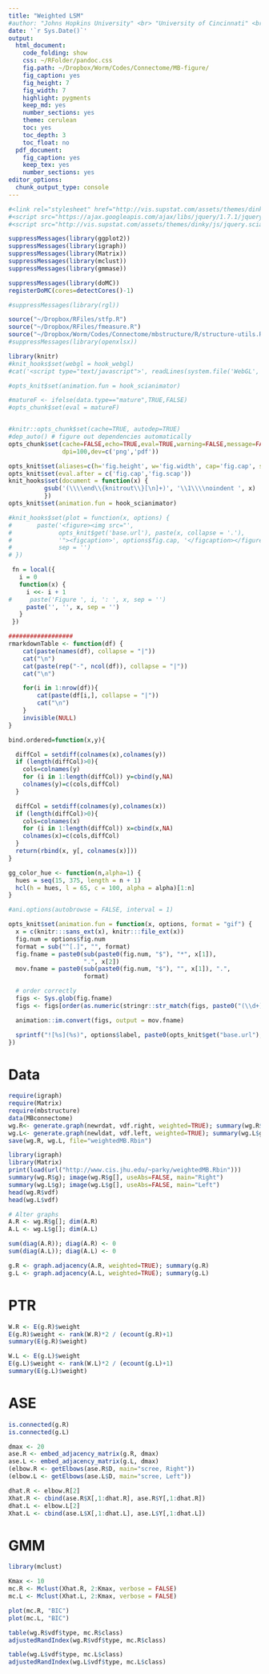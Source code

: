 ```yaml
---
title: "Weighted LSM"
#author: "Johns Hopkins University" <br> "University of Cincinnati" <br>  "HHMI Janelia Research Campus"
date: '`r Sys.Date()`'
output:
  html_document:
    code_folding: show
    css: ~/RFolder/pandoc.css
    fig.path: ~/Dropbox/Worm/Codes/Connectome/MB-figure/
    fig_caption: yes
    fig_height: 7
    fig_width: 7
    highlight: pygments
    keep_md: yes
    number_sections: yes
    theme: cerulean
    toc: yes
    toc_depth: 3
    toc_float: no
  pdf_document:
    fig_caption: yes
    keep_tex: yes
    number_sections: yes
editor_options: 
  chunk_output_type: console
---
```


<style type="text/css">
.table {
    width: 40%;
}
</style>

```r
#<link rel="stylesheet" href="http://vis.supstat.com/assets/themes/dinky/css/scianimator.css">
#<script src="https://ajax.googleapis.com/ajax/libs/jquery/1.7.1/jquery.min.js"></script>
#<script src="http://vis.supstat.com/assets/themes/dinky/js/jquery.scianimator.min.js"></script>

suppressMessages(library(ggplot2))
suppressMessages(library(igraph))
suppressMessages(library(Matrix))
suppressMessages(library(mclust))
suppressMessages(library(gmmase))

suppressMessages(library(doMC))
registerDoMC(cores=detectCores()-1)

#suppressMessages(library(rgl))

source("~/Dropbox/RFiles/stfp.R")
source("~/Dropbox/RFiles/fmeasure.R")
source("~/Dropbox/Worm/Codes/Connectome/mbstructure/R/structure-utils.R")
#suppressMessages(library(openxlsx))

library(knitr)
#knit_hooks$set(webgl = hook_webgl)
#cat('<script type="text/javascript">', readLines(system.file('WebGL', 'CanvasMatrix.js', package = 'rgl')), '</script>', sep = '\n')

#opts_knit$set(animation.fun = hook_scianimator)

#matureF <- ifelse(data.type=="mature",TRUE,FALSE)
#opts_chunk$set(eval = matureF)


#knitr::opts_chunk$set(cache=TRUE, autodep=TRUE)
#dep_auto() # figure out dependencies automatically
opts_chunk$set(cache=FALSE,echo=TRUE,eval=TRUE,warning=FALSE,message=FALSE,comment="#",
               dpi=100,dev=c('png','pdf'))

opts_knit$set(aliases=c(h='fig.height', w='fig.width', cap='fig.cap', scap='fig.scap'))                                                                               
opts_knit$set(eval.after = c('fig.cap','fig.scap'))                                                                            
knit_hooks$set(document = function(x) {                                                                                        
          gsub('(\\\\end\\{knitrout\\}[\n]+)', '\\1\\\\noindent ', x)                                                                  
          })
opts_knit$set(animation.fun = hook_scianimator)

#knit_hooks$set(plot = function(x, options) {
#       paste('<figure><img src="',
#             opts_knit$get('base.url'), paste(x, collapse = '.'),
#             '"><figcaption>', options$fig.cap, '</figcaption></figure>',
#             sep = '')
# })

 fn = local({
   i = 0
   function(x) {
     i <<- i + 1
#     paste('Figure ', i, ': ', x, sep = '')
     paste('', '', x, sep = '')
   }
 })

##################
rmarkdownTable <- function(df) {
    cat(paste(names(df), collapse = "|"))
    cat("\n")
    cat(paste(rep("-", ncol(df)), collapse = "|"))
    cat("\n")

    for(i in 1:nrow(df)){
        cat(paste(df[i,], collapse = "|"))
        cat("\n")
    }
    invisible(NULL)
}

bind.ordered=function(x,y){

  diffCol = setdiff(colnames(x),colnames(y))
  if (length(diffCol)>0){
    cols=colnames(y)
    for (i in 1:length(diffCol)) y=cbind(y,NA)
    colnames(y)=c(cols,diffCol)
  }

  diffCol = setdiff(colnames(y),colnames(x))
  if (length(diffCol)>0){
    cols=colnames(x)
    for (i in 1:length(diffCol)) x=cbind(x,NA)
    colnames(x)=c(cols,diffCol)
  }
  return(rbind(x, y[, colnames(x)]))
}

gg_color_hue <- function(n,alpha=1) {
  hues = seq(15, 375, length = n + 1)
  hcl(h = hues, l = 65, c = 100, alpha = alpha)[1:n]
}

#ani.options(autobrowse = FALSE, interval = 1)

opts_knit$set(animation.fun = function(x, options, format = "gif") {
  x = c(knitr:::sans_ext(x), knitr:::file_ext(x))
  fig.num = options$fig.num
  format = sub("^[.]", "", format)
  fig.fname = paste0(sub(paste0(fig.num, "$"), "*", x[1]), 
                     ".", x[2])
  mov.fname = paste0(sub(paste0(fig.num, "$"), "", x[1]), ".", 
                     format)

  # order correctly
  figs <- Sys.glob(fig.fname)
  figs <- figs[order(as.numeric(stringr::str_match(figs, paste0("(\\d+)\\.", x[2]))[, 2]))]

  animation::im.convert(figs, output = mov.fname)

  sprintf("![%s](%s)", options$label, paste0(opts_knit$get("base.url"), mov.fname))
})
```

# Data

```R
require(igraph)
require(Matrix)
require(mbstructure)
data(MBconnectome)
wg.R<- generate.graph(newrdat, vdf.right, weighted=TRUE); summary(wg.R$g); image(wg.R$g[], useAbs=FALSE)
wg.L<- generate.graph(newldat, vdf.left, weighted=TRUE); summary(wg.L$g); image(wg.L$g[], useAbs=FALSE)
save(wg.R, wg.L, file="weightedMB.Rbin")
```

```r
library(igraph)
library(Matrix)
print(load(url("http://www.cis.jhu.edu/~parky/weightedMB.Rbin")))
summary(wg.R$g); image(wg.R$g[], useAbs=FALSE, main="Right")
summary(wg.L$g); image(wg.L$g[], useAbs=FALSE, main="Left")
head(wg.R$vdf)
head(wg.L$vdf)

# Alter graphs
A.R <- wg.R$g[]; dim(A.R)
A.L <- wg.L$g[]; dim(A.L)

sum(diag(A.R)); diag(A.R) <- 0
sum(diag(A.L)); diag(A.L) <- 0

g.R <- graph.adjacency(A.R, weighted=TRUE); summary(g.R)
g.L <- graph.adjacency(A.L, weighted=TRUE); summary(g.L)
```

# PTR

```r
W.R <- E(g.R)$weight
E(g.R)$weight <- rank(W.R)*2 / (ecount(g.R)+1)
summary(E(g.R)$weight)

W.L <- E(g.L)$weight
E(g.L)$weight <- rank(W.L)*2 / (ecount(g.L)+1)
summary(E(g.L)$weight)
```

# ASE
```r
is.connected(g.R)
is.connected(g.L)

dmax <- 20
ase.R <- embed_adjacency_matrix(g.R, dmax)
ase.L <- embed_adjacency_matrix(g.L, dmax)
(elbow.R <- getElbows(ase.R$D, main="scree, Right"))
(elbow.L <- getElbows(ase.L$D, main="scree, Left"))

dhat.R <- elbow.R[2]
Xhat.R <- cbind(ase.R$X[,1:dhat.R], ase.R$Y[,1:dhat.R])
dhat.L <- elbow.L[2]
Xhat.L <- cbind(ase.L$X[,1:dhat.L], ase.L$Y[,1:dhat.L])
```

# GMM
```r
library(mclust)

Kmax <- 10
mc.R <- Mclust(Xhat.R, 2:Kmax, verbose = FALSE)
mc.L <- Mclust(Xhat.L, 2:Kmax, verbose = FALSE)

plot(mc.R, "BIC")
plot(mc.L, "BIC")

table(wg.R$vdf$type, mc.R$class)
adjustedRandIndex(wg.R$vdf$type, mc.R$class)

table(wg.L$vdf$type, mc.L$class)
adjustedRandIndex(wg.L$vdf$type, mc.L$class)

```
